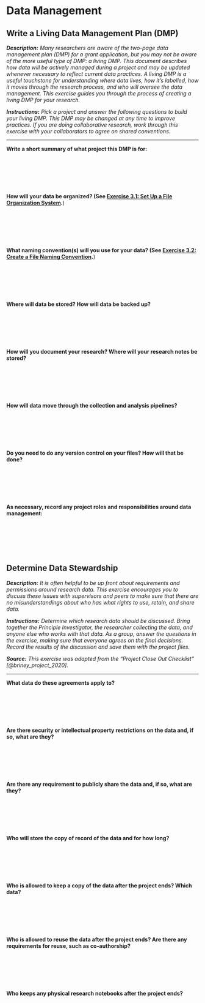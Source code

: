 # Data Management

## Write a Living Data Management Plan (DMP) {#living-dmp}

***Description:*** *Many researchers are aware of the two-page data management plan (DMP) for a grant application, but you may not be aware of the more useful type of DMP: a living DMP. This document describes how data will be actively managed during a project and may be updated whenever necessary to reflect current data practices. A living DMP is a useful touchstone for understanding where data lives, how it’s labelled, how it moves through the research process, and who will oversee the data management. This exercise guides you through the process of creating a living DMP for your research.*

***Instructions:*** *Pick a project and answer the following questions to build your living DMP. This DMP may be changed at any time to improve practices. If you are doing collaborative research, work through this exercise with your collaborators to agree on shared conventions.*

---

**Write a short summary of what project this DMP is for:**

&nbsp;

&nbsp;

&nbsp;

**How will your data be organized? (See [Exercise 3.1: Set Up a File Organization System](#file-organization).**)

&nbsp;

&nbsp;

&nbsp;

**What naming convention(s) will you use for your data? (See [Exercise 3.2: Create a File Naming Convention](#file-naming).**)

&nbsp;

&nbsp;

&nbsp;

**Where will data be stored? How will data be backed up?**

&nbsp;

&nbsp;

&nbsp;

**How will you document your research? Where will your research notes be stored?**

&nbsp;

&nbsp;

&nbsp;

**How will data move through the collection and analysis pipelines?**

&nbsp;

&nbsp;

&nbsp;

**Do you need to do any version control on your files? How will that be done?**

&nbsp;

&nbsp;

&nbsp;

**As necessary, record any project roles and responsibilities around data management:**

&nbsp;

&nbsp;

&nbsp;



## Determine Data Stewardship {#data-governance}

***Description:*** *It is often helpful to be up front about requirements and permissions around research data. This exercise encourages you to discuss these issues with supervisors and peers to make sure that there are no misunderstandings about who has what rights to use, retain, and share data.*

***Instructions:*** *Determine which research data should be discussed. Bring together the Principle Investigator, the researcher collecting the data, and anyone else who works with that data. As a group, answer the questions in the exercise, making sure that everyone agrees on the final decisions. Record the results of the discussion and save them with the project files.*

***Source:*** *This exercise was adapted from the "Project Close Out Checklist" [@briney_project_2020].*

---

**What data do these agreements apply to?**

&nbsp;

&nbsp;

&nbsp;

**Are there security or intellectual property restrictions on the data and, if so, what are they?**

&nbsp;

&nbsp;

&nbsp;

**Are there any requirement to publicly share the data and, if so, what are they?**

&nbsp;

&nbsp;

&nbsp;

**Who will store the copy of record of the data and for how long?**

&nbsp;

&nbsp;

&nbsp;

**Who is allowed to keep a copy of the data after the project ends? Which data?**

&nbsp;

&nbsp;

&nbsp;

**Who is allowed to reuse the data after the project ends? Are there any requirements for reuse, such as co-authorship?**

&nbsp;

&nbsp;

&nbsp;

**Who keeps any physical research notebooks after the project ends?**

&nbsp;

&nbsp;

&nbsp;
